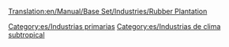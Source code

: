 [[Translation:en/Manual/Base Set/Industries/Rubber Plantation]]

{{es/Industrias| nombre=Plantación de caucho
| imagen=Rubberplantation.png
| climas=[[es/Manual/Clima|Subtropical]]
| acepta=Nada
| produce=[[es/Manual/Base Set/Cargos/Caucho|Caucho]]
| notas=No existe en otros [[es/Manual/Clima|climas]]
}}

[[Category:es/Industrias primarias]]
[[Category:es/Industrias de clima subtropical]]